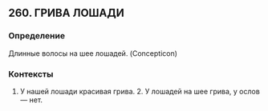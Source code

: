 ## 260. ГРИВА ЛОШАДИ
### Определение
Длинные волосы на шее лошадей. (Concepticon)

### Контексты
1. У нашей лошади красивая грива. 2. У лошадей на шее грива, у ослов — нет.

